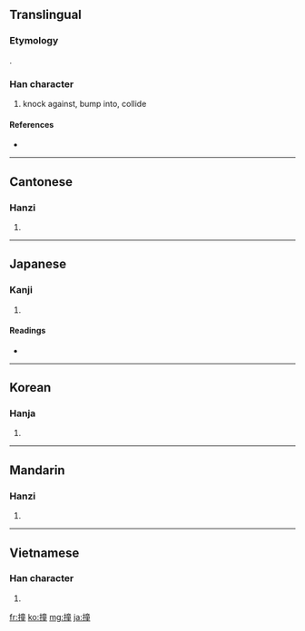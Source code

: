 ==Translingual==
===Etymology===
{{Han compound|手|童|ls=psc|c1=s|c2=p|alt1=扌}}.

===Han character===
{{Han char|rn=64|rad=手|as=12|sn=15|four=5001<sub>4</sub>|canj=手卜廿土 (QYTG)}}

# knock against, bump into, collide

====References====
* {{Han ref|kx=0455.010|dkj=12717|dj=0804.070|hdz=31961.090|uh=649E|ud=25758|bh=BCB2|bd=48306}}

----

==Cantonese==

===Hanzi===
{{yue-hanzi|jyut=|y=jong6}}

# {{defn|Cantonese|sort=手12}}

----

==Japanese==

===Kanji===
{{ja-kanji|grade=|rs=手12}}

# {{defn|Japanese}}

====Readings====
* {{ja-readings|on=[[しゅ]] (shu), [[とう]] (tō), [[どう]] (dō)|kun=[[つく]] (tsuku)}}

----

==Korean==

===Hanja===
{{ko-hanja|hangeul=당|eumhun=|rv=dang|mr=tang|y=tang}}

# {{defn|Korean|sort=手12}}

----

==Mandarin==

===Hanzi===
{{cmn-hanzi|pin=[[zhuàng]] ([[zhuang4]])|wg=chuang<sup>4</sup>}}

# {{defn|Mandarin|sort=手12}}

----

==Vietnamese==

===Han character===
{{vi-hantu|[[chàng]], [[tràng]]|rs=手12}}

# {{defn|Vietnamese|sort=手12}}

[[fr:撞]]
[[ko:撞]]
[[mg:撞]]
[[ja:撞]]